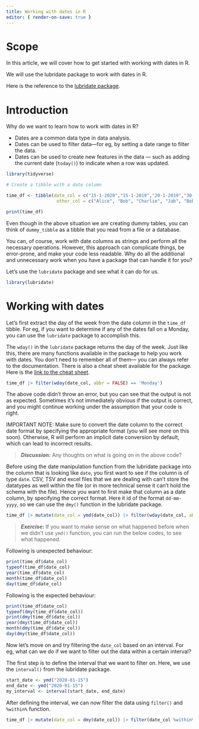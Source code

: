 ```yaml
---
title: Working with dates in R
editor: { render-on-save: true }
---
```


# Scope

In this article, we will cover how to get started with working with dates in R.

We will use the lubridate package to work with dates in R.

Here is the reference to the [lubridate package](https://lubridate.tidyverse.org/).

# Introduction 

Why do we want to learn how to work with dates in R?

- Dates are a common data type in data analysis.
- Dates can be used to filter data—for eg, by setting a date range to filter the data.
- Dates can be used to create new features in the data — such as adding the current date (`today()`) to indicate when a row was updated.

```r
library(tidyverse)
```
```r
# Create a tibble with a date column

time_df <- tibble(date_col = c("15-1-2020","15-1-2019","20-1-2019","30-1-2019","13-1-2020"),
                   other_col = c("Alice", "Bob", "Charlie", "Jab", "Bobby"))

print(time_df)
```

::: {.callout-note}
Even though in the above situation we are creating dummy tables, you can think of `dummy_tibble` as a tibble that you read from a file or a database.
:::

You can, of course, work with date columns as strings and perform all the necessary operations. However, this approach can complicate things, be error-prone, and make your code less readable. Why do all the additional and unnecessary work when you have a package that can handle it for you?

Let’s use the `lubridate` package and see what it can do for us.


```r
library(lubridate)
```

# Working with dates

Let's first extract the day of the week from the date column in the `time_df` tibble. For eg, if you want to determine if any of the dates fall on a Monday, you can use the `lubridate` package to accomplish this.

::: {.callout-tip}
The `wday()` in the `lubridate` package returns the day of the week. Just like this, there are many functions available in the package to help you work with dates. You don’t need to remember all of them— you can always refer to the documentation. There is also a cheat sheet available for the package. Here is the [link to the cheat sheet](https://raw.githubusercontent.com/rstudio/cheatsheets/master/lubridate.pdf).
:::

```r
time_df |> filter(wday(date_col, abbr = FALSE) == 'Monday')
```

:::{.callout-warning}
The above code didn't throw an error, but you can see that the output is not as expected. Sometimes it’s not immediately obvious if the output is correct, and you might continue working under the assumption that your code is right.

IMPORTANT NOTE: Make sure to convert the date column to the correct date format by specifying the appropriate format (you will see more on this soon). Otherwise, R will perform an implicit date conversion by default, which can lead to incorrect results.
:::

> ***Discussion:*** Any thoughts on what is going on in the above code? 

:::{.callout-note}
Before using the date manipulation function from the lubridate package into the column that is looking like `date`, you first want to see if the column is of type `date`. CSV, TSV and excel files that we are dealing with can't store the datatypes as well within the file (or in more technical sense it can't hold the schema with the file). Hence you want to first make that column as a date column, by specifying the correct format. Here it id of the format `dd-mm-yyyy`, so we can use the `dmy()` function in the lubridate package. 
:::

```r
time_df |> mutate(date_col = ymd(date_col)) |> filter(wday(date_col, abbr = FALSE, label = TRUE) == 'Monday')
```

>***Exercise:*** If you want to make sense on what happened before when we didn't use `ymd()` function, you can run the below codes, to see what happened. 

Following is unexpected behaviour:

```r
print(time_df$date_col)
typeof(time_df$date_col)
year(time_df$date_col)
month(time_df$date_col)
day(time_df$date_col)
```

Following is the expected behaviour:

```r
print(time_df$date_col)
typeof(dmy(time_df$date_col))
print(dmy(time_df$date_col))
year(dmy(time_df$date_col))
month(dmy(time_df$date_col))
day(dmy(time_df$date_col))
```

Now let's move on and try filtering the `date_col` based on an interval. For eg, what can we do if we want to filter out the data within a certain interval?

The first step is to define the interval that we want to filter on. Here, we use the `interval()` from the lubridate package.

```r
start_date <- ymd("2020-01-15")
end_date <- ymd("2020-01-15")
my_interval <- interval(start_date, end_date)
```

After defining the interval, we can now filter the data using `filter()` and `%within%` function.

```r
time_df |> mutate(date_col = dmy(date_col)) |> filter(date_col %within% my_interval)
```